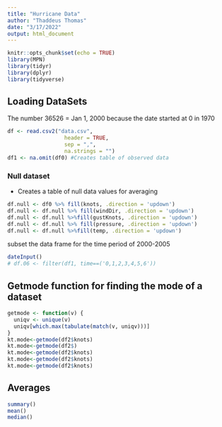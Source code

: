 ```yaml
---
title: "Hurricane Data"
author: "Thaddeus Thomas"
date: "3/17/2022"
output: html_document
---
```


```r
knitr::opts_chunk$set(echo = TRUE)
library(MPN)
library(tidyr)
library(dplyr)
library(tidyverse)
```

## Loading DataSets
The number 36526 = Jan 1, 2000 because the date started at 0 in 1970

```r
df <- read.csv2("data.csv",
                  header = TRUE,
                  sep = ",",
                  na.strings = "")
df1 <- na.omit(df0) #Creates table of observed data
```

### Null dataset
- Creates a table of null data values for averaging

```r
df.null <- df0 %>% fill(knots, .direction = 'updown')
df.null <- df.null %>% fill(windDir, .direction = 'updown')
df.null <- df.null %>%fill(gustKnots, .direction = 'updown')
df.null <- df.null %>% fill(pressure, .direction = 'updown')
df.null <- df.null %>%fill(temp, .direction = 'updown')

```

subset the data frame for the time period of 2000-2005

```r
dateInput()
# df.06 <- filter(df1, time==('0,1,2,3,4,5,6'))


```

## Getmode function for finding the mode of a dataset 

```r
getmode <- function(v) {
  uniqv <- unique(v)
  uniqv[which.max(tabulate(match(v, uniqv)))]
}
kt.mode<-getmode(df2$knots)
kt.mode<-getmode(df2$)
kt.mode<-getmode(df2$knots)
kt.mode<-getmode(df2$knots)
kt.mode<-getmode(df2$knots)
```

## Averages 
```r
summary()
mean()
median()

```